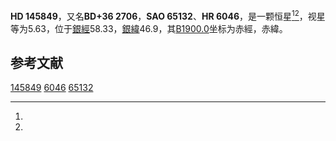 {{Starbox begin
| name = HD 145849
}}
{{Starbox observe
| epoch = [[J2000.0|J2000.0]]
| constell = {{星座名待查}}<ref name=SIMBAD>{{cite web
 | url=http://simbad.u-strasbg.fr/simbad/sim-id?Ident=HR+6046
 | title =Pulsating variable Star
 | publisher=Centre de Données astronomiques de Strasbourg
 | work=SIMBAD
 | accessdate=2012-07-13}}</ref><ref name=DATA>{{cite web
 | url=http://vizier.u-strasbg.fr/viz-bin/VizieR-5?-out.add=.&-source=5050&-corr=PK=HR&-out.max=9999&HR=6046
 | title=VizieR Detailed Page
 | accessdate=2012-07-13
 | archive-url=https://web.archive.org/web/20160304235220/http://vizier.u-strasbg.fr/viz-bin/VizieR-5?-out.add=.&-source=5050&-corr=PK=HR&-out.max=9999&HR=6046
 | archive-date=2016-03-04
 | dead-url=yes
 }}</ref>
| 星官 = 
| ra = {{RA|16|11|48}}<ref name=SIMBAD /><ref name=DATA />
| dec = {{DEC|+36|25|30}}<ref name=SIMBAD /><ref name=DATA />
| appmag_v = 5.63<ref name=SIMBAD /><ref name=DATA />
}}
{{Starbox character
| class = K3III<ref name=SIMBAD /><ref name=DATA />
| b-v = 1.34<ref name=SIMBAD /><ref name=DATA />
| u-b = <ref name=SIMBAD /><ref name=DATA />
| r-i = <ref name=SIMBAD /><ref name=DATA />
| variable = 
}}
{{Starbox astrometry
| radial_v = 
| prop_mo_ra = -31
| parallax = 
| p_error = 
}}
{{Starbox catalog
| names =BD+36 2706，[[SAO星表|SAO]] 65132，[[HD星表|HD]] 145849，[[HR星表|HR]] 6046}}
{{Starbox reference |Simbad=HR+6046}}
{{Starbox end}}

'''HD 145849'''，又名'''BD+36 2706'''，'''SAO 65132'''、'''HR 6046'''，是一颗恒星<ref name=SIMBAD /><ref name=DATA />，视星等为5.63，位于[[銀道座標系|銀經]]58.33，[[銀道座標系|銀緯]]46.9，其[[B1900.0|B1900.0]]坐标为赤經{{RA|16|8|8.6}}，赤緯{{DEC|+36|46.9|59}}。

== 参考文献 ==
{{reflist}}

{{star-stub}}

[[Category:HD和HDE天體|145849]]
[[Category:HR天體|6046]]
[[Category:SAO天體|65132]]